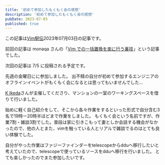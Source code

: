 ```yaml
---
title: '初めて参加したもくもく会の感想'
description: '初めて参加したもくもく会の感想'
pubDate: 2023-07-03
published: true
---
```



この記事は[Vim駅伝](https://vim-jp.org/ekiden/)2023年07月03日の記事です。

前回の記事は monaqa さんの「[Vim での一括置換を楽に行う裏技](https://zenn.dev/vim_jp/articles/2023-06-30-vim-substitute-tips)」という記事でした。

次回の記事は 7/5 に投稿される予定です。

先週の金曜日に[](https://connpass.com/event/286280/)に参加しました。
出不精の自分が初めて参加するエンジニアのオフラインイベントがもくもく会になるとは思ってもいませんでした...

[K Ikeda](https://github.com/makizo)さんが主催してくださり、マンションの一室のワーキングスペースを借りて行いました。


始めに軽く自己紹介をして、そこから各々作業をするといった形式で自分含む3名で19時ー20時半ほどまで作業をしました。
もくもく会という名前ですが、作業7割・雑談3割でした。普段は家に引きこもって妻としか会話する機会がなかったので、他の人とまた、vimを触っている人とリアルで雑談でるのはとても良い体験でした。

自分がやった作業はファジーファインダーをtelescopeからdduへ移行したいと考えていたので、telescopeで使っているソースをdduへ移行を行いました。
とても楽しかったのでまた参加したいです。
